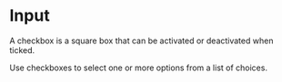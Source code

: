 

<Meta of={InputStories} />

# Input

A checkbox is a square box that can be activated or deactivated when ticked.

Use checkboxes to select one or more options from a list of choices.

<Controls />